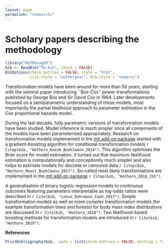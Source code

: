 ```yaml
---
layout: page
permalink: "research/"
---
```

Scholary papers describing the methodology
========================================================

```r
library("RefManageR")
bib <- ReadBib("TH.bib", check = FALSE)
BibOptions(check.entries = FALSE, style = "html",
           cite.style = "authoryear", bib.style = "numeric")
```
Transformation models have been around for more than 50 years, starting 
with the seminal paper introducing ``Box-Cox'' power-transformations
published by George Box and Sir David Cox in 1964. 
Later developments focused on a semiparametric understanding
of these models, most importantly the partial likelihood approach to
parameter estimation in the Cox proportional hazards model.

During the last decade, fully parametric versions of transformation models
have been studied. Model inference is much simpler once all components of
the models have been parameterised appropriately. Research on
transformation models implemented in the 
[mlt add-on package](https://CRAN.R-project.org/package=mlt) started with a
gradient-boosting algorithm for conditional transformation models
`r Citep(bib, "Hothorn_Kneib_Buehlmann_2014")`. This algorithm optimises the
Brier score for model estimation. It turned out that maximum likelihood
estimation is computationally and conceptionlly much simpler and also helps
to estimate models for discrete or censored data
`r Citep(bib, "Hothorn_Moest_Buehlmann_2017")`. So-called most likely
transformations are implemented in the
[mlt add-on package](https://CRAN.R-project.org/package=mlt)
`r Citep(bib, "Hothorn_2018_JSS")`.

A generalisation of binary logistic regression models to continuous outcomes
featuring parameters interpretable as log-odds ratios were described
in `r Cite(bib, "Lohse_Rohrmann_Faeh_2017")`. Simple transformation models
as well as more complex transformation models 
(for example transformation trees
and forests) for body mass index distributions are discussed in
`r Cite(bib, "Hothorn_2018")`. Two likelihood-based boosting methods for
transformation models are introduced in `r Cite(bib, "Hothorn_2019")`.

**References**

```r
PrintBibliography(bib, .opts = list(check.entries = FALSE, sorting = "ynt"))
```

